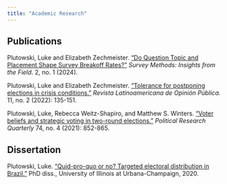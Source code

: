 ```yaml
---
title: "Academic Research"
---
```


## Publications

Plutowski, Luke and Elizabeth Zechmeister.  ["Do Question Topic and Placement Shape Survey Breakoff Rates?"](https://surveyinsights.org/?p=19071) _Survey Methods: Insights from the Field_.  2, no. 1 (2024).     

Plutowski, Luke and Elizabeth Zechmeister.  ["Tolerance for postponing elections in crisis conditions."](files/research/rlop.docx) _Revista Latinoamericana de Opinión Pública_.  11, no. 2 (2022): 135-151.    

Plutowski, Luke, Rebecca Weitz-Shapiro, and Matthew S. Winters. ["Voter beliefs and strategic voting in two-round elections."](https://journals.sagepub.com/doi/full/10.1177/1065912920940791) _Political Research Quarterly_ 74, no. 4 (2021): 852-865.

## Dissertation

Plutowski, Luke. ["Quid-pro-quo or no? Targeted electoral distribution in Brazil."](https://core.ac.uk/reader/334979830) PhD diss., University of Illinois at Urbana-Champaign, 2020.
